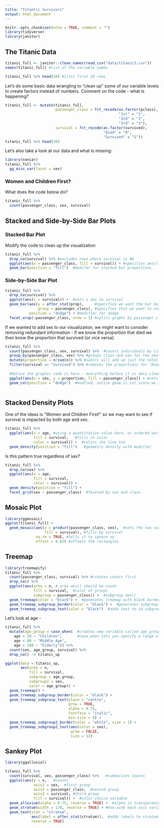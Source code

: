 ```yaml
---
title: "Titantic Survivors"
output: html_document
---
```


```r
knitr::opts_chunk$set(echo = TRUE, comment = "")
library(tidyverse)
library(janitor)
```

## The Titanic Data  

```r
titanic_full <- janitor::clean_names(read_csv("data/titanic3.csv"))
names(titanic_full) #list of the variable names
```

```r
titanic_full %>% head(20) #lists first 20 rows
```


Let's do some basic data wrangling to "clean up" some of our variable levels to create factors instead of numbers. Comment on the code - what is happening?

```r
titanic_full <- mutate(titanic_full, 
                       passenger_class = fct_recode(as.factor(pclass),
                                                    "1st" = "1", 
                                                    "2nd" = "2", 
                                                    "3rd" = "3"),
                       survival = fct_recode(as.factor(survived),
                                             "Died" = "0", 
                                             "Survived" = "1"))
titanic_full %>% head(20)
```


Let's also take a look at our data and what is missing:

```r
library(naniar)
titanic_full %>% 
  gg_miss_var(facet = sex) 
```





### Women and Children First?

What does the code below do?
```r
titanic_full %>% 
  count(passenger_class, sex, survival)
```



## Stacked and Side-by-Side Bar Plots

### Stacked Bar Plot  
Modify the code to clean up the visualization
```r
titanic_full %>% 
  drop_na(survival) %>% #excludes rows where survival is NA
  ggplot(aes(x = passenger_class, fill = survival)) + #specifies aes() universally for all geoms
  geom_bar(position = "fill")  #modifer for stacked but proportions

```

### Side-by-Side Bar Plot

```r
titanic_full %>% 
  drop_na(survival) %>% 
  ggplot(aes(x = survival)) +  #sets x aes to survival
  geom_bar(aes(y = after_stat(prop),     #specifies we want the bar heights to be proportions
               group = passenger_class), #specifies that we want to condition on passenger class
           position = "dodge") + #modifier for dodge
  facet_wrap(~passenger_class, nrow = 1) #splits graphs by passenger class
```

If we wanted to add sex to our visualization, we might want to consider removing redundant information - if we know the proportion that died we then know the proportion that survived (or vice versa).  

```r
titanic_full %>% 
  count(passenger_class, sex, survival) %>%  #counts individuals by class, sex, and survival status and stores the count in a variable called 'n'
  group_by(passenger_class, sex) %>% #groups class and sex for the next calcuation in mutate()
  mutate(proportion = n/sum(n)) %>% #sum(n) will add up just the total by class and sex and then we divide the count for survival by those totals
  filter(survival == "Survived") %>% #removes the proportions for "Died"
  
  #Notice the graphic code is here - everything before it is data cleaning!
  ggplot(aes(x = sex, y = proportion, fill = passenger_class)) + #sets universal aes()
  geom_col(position = "dodge")  #modfied, notice geom is col since we specified y = proportion as our bar height
 
```


## Stacked Density Plots
One of the ideas is "Women and Children First!" so we may want to see if survival is impacted by both age and sex.  
```r
titanic_full %>% 
  ggplot(aes(x = age, #using a quantitative value here, or ordered variable
             fill = survival,   #fills in color
             color = survival)) +  #colors the line too 
  geom_density(position = "fill")   #geometry density with modifier
```



Is this pattern true regardless of sex?

```r
titanic_full %>% 
  drop_na(sex) %>% 
  ggplot(aes(x = age, 
             fill = survival, 
             color = survival)) + 
  geom_density(position = "fill") + 
  facet_grid(sex ~ passenger_class)  #faceted by sex and class
```


## Mosaic Plot

```r
library(ggmosaic)
ggplot(titanic_full) +
  geom_mosaic(aes(x = product(passenger_class, sex),  #sets the two variables (more can be set)
                  fill = survival), #fills by survival
              na.rm = TRUE, #tells it to ignore na
              offset = 0.02) #offsets the rectangles
```




## Treemap

```r
library(treemapify)
titanic_full %>% 
  count(passenger_class, survival) %>% #creates counts first
  drop_na() %>%
  ggplot(aes(area = n, # area aes() should be count
             fill = survival,  #color of groups
             subgroup = passenger_class)) +  #subgroup aes()
  geom_treemap(color = "black") +  #generates treemap with black border
  geom_treemap_subgroup_border(color = "black") +  #generates subgroup borders with black border
  geom_treemap_subgroup_text(color = "black")  #adds text to id subgroup
```



Let's look at age - 
```r
titanic_full %>% 
  mutate(age_group = case_when(  #creates new variable called age_group
    age < 18 ~ "Children",       #case_when lets you specify a range of values and then set the group name
    age < 60 ~ "Middle Age", 
    age < 100 ~ "Elderly")) %>% 
  count(sex, age_group, survival) %>% 
  drop_na() -> titanic_up

ggplot(data = titanic_up,
       aes(area = n, 
           fill = survival, 
           subgroup = age_group,
           subgroup2 = sex,
           color = age_group)) +
  geom_treemap() +
  geom_treemap_subgroup_border(color = "black") + 
  geom_treemap_subgroup_text(place = "centre", 
                             grow = TRUE, 
                             alpha = 0.75,
                             fontface = "italic", 
                             min.size = 0) + 
  geom_treemap_subgroup2_border(color = "white", size = 1) +
  geom_treemap_subgroup2_text(aes(color = sex), 
                              grow = FALSE,
                              size = 12) 
```




## Sankey Plot              

```r
library(ggalluvial)

titanic_full %>% 
  count(survival, sex, passenger_class) %>%   #summarizes counts
  ggplot(aes(y = n,   #counts
             axis1 = sex,  #first group
             axis2 = passenger_class,  #second group
             axis3 = survival, #third group
             fill = survival)) +  #color choice variable
  geom_alluvium(alpha = 0.75, reverse = TRUE) +  #alpha is transparency, reverse is the order variables are printed
  geom_stratum(width = 1/8, reverse = TRUE) + #how wide each axis variable is
  geom_text(stat = "stratum", 
            aes(label = after_stat(stratum)),  #adds labels to stratum
            reverse = TRUE) 
```






